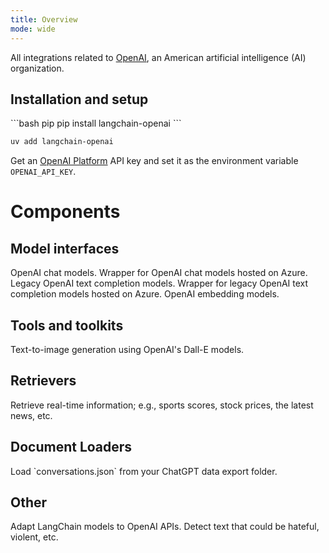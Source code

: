 ```yaml
---
title: Overview
mode: wide
---
```


All integrations related to [OpenAI](https://en.wikipedia.org/wiki/OpenAI), an American artificial intelligence (AI) organization.

## Installation and setup

<CodeGroup>
```bash pip
pip install langchain-openai
```

```bash uv
uv add langchain-openai
```
</CodeGroup>

Get an [OpenAI Platform](https://platform.openai.com/docs/overview) API key and set it as the environment variable `OPENAI_API_KEY`.

# Components

## Model interfaces

<Columns cols={2}>
    <Card title="ChatOpenAI" href="/oss/integrations/chat/openai" cta="Guide" icon="message" arrow>
        OpenAI chat models.
    </Card>
    <Card title="AzureChatOpenAI" href="/oss/integrations/chat/azure_chat_openai" cta="Guide" icon="microsoft" arrow>
        Wrapper for OpenAI chat models hosted on Azure.
    </Card>
    <Card title="OpenAI" href="/oss/integrations/llms/openai" cta="Guide" icon="i-cursor" arrow>
        Legacy OpenAI text completion models.
    </Card>
    <Card title="AzureOpenAI" href="/oss/integrations/llms/azure_openai" cta="Guide" icon="microsoft" arrow>
        Wrapper for legacy OpenAI text completion models hosted on Azure.
    </Card>
    <Card title="OpenAIEmbeddings" href="/oss/integrations/text_embedding/openai" cta="Guide" icon="layer-group" arrow>
        OpenAI embedding models.
    </Card>
</Columns>

## Tools and toolkits
<Columns cols={2}>
    <Card title="Dall-E Image Generator" href="/oss/integrations/tools/dalle_image_generator" cta="Guide" icon="image" arrow>
        Text-to-image generation using OpenAI's Dall-E models.
    </Card>
</Columns>

## Retrievers

<Columns cols={2}>
    <Card title="ChatGPTPluginRetriever" href="/oss/integrations/retrievers/chatgpt-plugin" cta="Guide" icon="download" arrow>
        Retrieve real-time information; e.g., sports scores, stock prices, the latest news, etc.
    </Card>
</Columns>

## Document Loaders

<Columns cols={2}>
    <Card title="ChatGPTLoader" href="/oss/integrations/document_loaders/chatgpt_loader" cta="Guide" icon="file" arrow>
        Load `conversations.json` from your ChatGPT data export folder.
    </Card>
</Columns>

## Other

<Columns cols={2}>
    <Card title="Adapter" href="/oss/integrations/adapters/openai" cta="Guide" icon="arrows-left-right" arrow>
        Adapt LangChain models to OpenAI APIs.
    </Card>
    <Card title="OpenAIModerationChain" href="https://python.langchain.com/v0.1/docs/guides/productionization/safety/moderation" cta="Guide" icon="link" arrow>
        Detect text that could be hateful, violent, etc.
    </Card>
</Columns>
